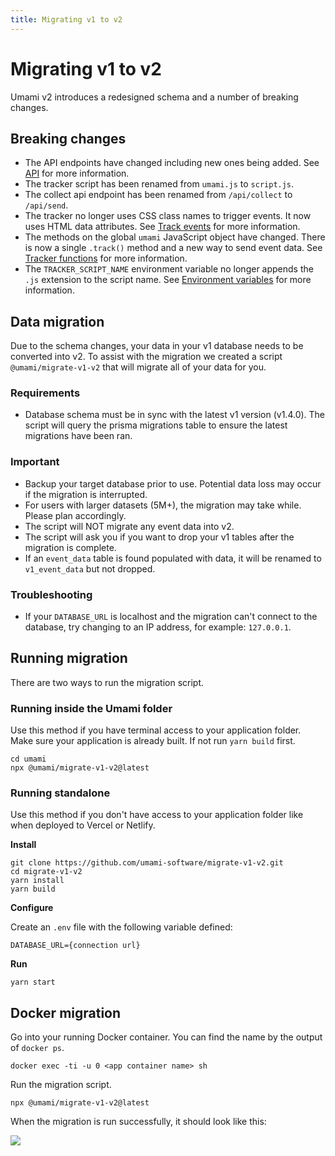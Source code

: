 ```yaml
---
title: Migrating v1 to v2
---
```


# Migrating v1 to v2

Umami v2 introduces a redesigned schema and a number of breaking changes.

## Breaking changes

- The API endpoints have changed including new ones being added. See [API](/docs/api) for more information.
- The tracker script has been renamed from `umami.js` to `script.js`.
- The collect api endpoint has been renamed from `/api/collect` to `/api/send`.
- The tracker no longer uses CSS class names to trigger events. It now uses HTML data attributes. See [Track events](/docs/track-events) for more information.
- The methods on the global `umami` JavaScript object have changed. There is now a single `.track()` method and a new way to send event data.
  See [Tracker functions](/docs/tracker-functions) for more information.
- The `TRACKER_SCRIPT_NAME` environment variable no longer appends the `.js` extension to the script name. See [Environment variables](/docs/environment-variables) for more information.

## Data migration

Due to the schema changes, your data in your v1 database needs to be converted into v2.
To assist with the migration we created a script `@umami/migrate-v1-v2` that will migrate all of your data for you.

### Requirements

- Database schema must be in sync with the latest v1 version (v1.4.0). The script will query the prisma migrations table to ensure the latest migrations have been ran.

### Important

- Backup your target database prior to use. Potential data loss may occur if the migration is interrupted.
- For users with larger datasets (5M+), the migration may take while. Please plan accordingly.
- The script will NOT migrate any event data into v2.
- The script will ask you if you want to drop your v1 tables after the migration is complete.
- If an `event_data` table is found populated with data, it will be renamed to `v1_event_data` but not dropped.

### Troubleshooting

- If your `DATABASE_URL` is localhost and the migration can't connect to the database, try changing to an IP address, for example: `127.0.0.1`.

## Running migration

There are two ways to run the migration script.

### Running inside the Umami folder

Use this method if you have terminal access to your application folder.
Make sure your application is already built. If not run `yarn build` first.

```shell
cd umami
npx @umami/migrate-v1-v2@latest
```

### Running standalone

Use this method if you don't have access to your application folder like when deployed to Vercel or Netlify.

**Install**

```shell
git clone https://github.com/umami-software/migrate-v1-v2.git
cd migrate-v1-v2
yarn install
yarn build
```

**Configure**

Create an `.env` file with the following variable defined:

```
DATABASE_URL={connection url}
```

**Run**

```shell
yarn start
```

## Docker migration

Go into your running Docker container. You can find the name by the output of `docker ps`.

```shell
docker exec -ti -u 0 <app container name> sh
```

Run the migration script.

```shell
npx @umami/migrate-v1-v2@latest
```

When the migration is run successfully, it should look like this:

<img src="https://static.umami.dev/website/images/docs/v2/migrate-v1-v2.png" />
